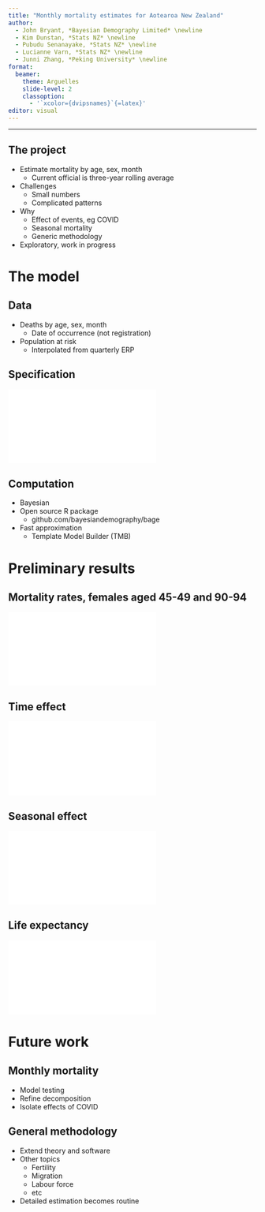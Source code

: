 ```yaml
---
title: "Monthly mortality estimates for Aotearoa New Zealand"
author:
  - John Bryant, *Bayesian Demography Limited* \newline
  - Kim Dunstan, *Stats NZ* \newline
  - Pubudu Senanayake, *Stats NZ* \newline
  - Lucianne Varn, *Stats NZ* \newline
  - Junni Zhang, *Peking University* \newline
format: 
  beamer:
    theme: Arguelles
    slide-level: 2
    classoption:
      - '`xcolor={dvipsnames}`{=latex}'
editor: visual
---
```


------------------------------------------------------------------------

## The project

- Estimate mortality by age, sex, month
    -   Current official is three-year rolling average
- Challenges
    -   Small numbers
    -   Complicated patterns
- Why
    -   Effect of events, eg COVID
    -   Seasonal mortality
    -   Generic methodology
- Exploratory, work in progress

# The model

## Data

-   Deaths by age, sex, month
    -   Date of occurrence (not registration)
-   Population at risk
    - Interpolated from quarterly ERP

## Specification

![](dag.pdf)

## Computation

-   Bayesian
-   Open source R package
    -   github.com/bayesiandemography/bage
-   Fast approximation
    -   Template Model Builder (TMB)

# Preliminary results

## Mortality rates, females aged 45-49 and 90-94

![](fig_rates.pdf)

## Time effect

![](fig_time.pdf)

## Seasonal effect

![](fig_season.pdf)

## Life expectancy

![](fig_lifeexp.pdf)

# Future work

## Monthly mortality

- Model testing
- Refine decomposition
- Isolate effects of COVID

## General methodology

- Extend theory and software
- Other topics
    - Fertility
    - Migration
    - Labour force
    - etc
- Detailed estimation becomes routine
